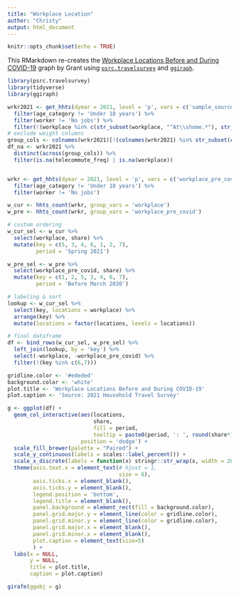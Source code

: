```yaml
---
title: "Workplace Location"
author: "Christy"
output: html_document
---
```


```r
knitr::opts_chunk$set(echo = TRUE)
```

This RMarkdown re-creates the [Workplace Locations Before and During COVID-19](https://www.psrc.org/household-travel-survey-program) graph by Grant using [`psrc.travelsurvey`](https://psrc.github.io/psrc.travelsurvey/) and [`ggiraph`](https://davidgohel.github.io/ggiraph/index.html).

```r
library(psrc.travelsurvey)
library(tidyverse)
library(ggiraph)
```
```r
wrkr2021 <- get_hhts(dyear = 2021, level = 'p', vars = c('sample_source', 'employment', 'jobs_count', 'employment_pre_covid', 'workplace', 'age_category', 'gender', 'worker', 'telecommute_freq')) %>%
  filter(age_category != 'Under 18 years') %>%
  filter(worker != 'No jobs') %>%
  filter(!(workplace %in% c(str_subset(workplace, "^At\\shome.*"), str_subset(workplace, "^Drives.*"))))
# exclude weight columns
group_cols <- colnames(wrkr2021)[!(colnames(wrkr2021) %in% str_subset(colnames(wrkr2021), '.*weight.*'))]
df_na <- wrkr2021 %>%
  distinct(across(group_cols)) %>%
  filter(is.na(telecommute_freq) | is.na(workplace))



```


```r


wrkr <- get_hhts(dyear = 2021, level = 'p', vars = c('workplace_pre_covid', 'workplace', 'age_category', 'worker')) %>% 
  filter(age_category != 'Under 18 years') %>%
  filter(worker != 'No jobs')

w_cur <- hhts_count(wrkr, group_vars = 'workplace')
w_pre <- hhts_count(wrkr, group_vars = 'workplace_pre_covid')

# custom ordering
w_cur_sel <- w_cur %>% 
  select(workplace, share) %>% 
  mutate(key = c(5, 3, 4, 6, 1, 2, 7),
         period = 'Spring 2021')

w_pre_sel <- w_pre %>% 
  select(workplace_pre_covid, share) %>% 
  mutate(key = c(1, 2, 5, 3, 4, 6, 7),
         period = 'Before March 2020')

# labeling & sort
lookup <- w_cur_sel %>% 
  select(key, locations = workplace) %>% 
  arrange(key) %>% 
  mutate(locations = factor(locations, levels = locations))

# final dataframe
df <- bind_rows(w_cur_sel, w_pre_sel) %>% 
  left_join(lookup, by = 'key') %>% 
  select(-workplace, -workplace_pre_covid) %>% 
  filter(!(key %in% c(6,7)))


```

```r
gridline.color <- '#ededed'
background.color <- 'white'
plot.title <- 'Workplace Locations Before and During COVID-19'
plot.caption <- 'Source: 2021 Household Travel Survey'

g <- ggplot(df) +
  geom_col_interactive(aes(locations, 
                           share, 
                           fill = period, 
                           tooltip = paste0(period, ': ', round(share*100, 0), '%')), 
                       position = 'dodge') +
  scale_fill_brewer(palette = "Paired") +
  scale_y_continuous(labels = scales::label_percent()) +
  scale_x_discrete(labels = function(x) stringr::str_wrap(x, width = 20)) +
  theme(axis.text.x = element_text(# hjust = 1,
                                   size = 6),
        axis.ticks.x = element_blank(),
        axis.ticks.y = element_blank(),
        legend.position = 'bottom',
        legend.title = element_blank(),
        panel.background = element_rect(fill = background.color),
        panel.grid.major.y = element_line(color = gridline.color),
        panel.grid.minor.y = element_line(color = gridline.color),
        panel.grid.major.x = element_blank(),
        panel.grid.minor.x = element_blank(),
        plot.caption = element_text(size=5)
        ) +
  labs(x = NULL,
       y = NULL,
       title = plot.title,
       caption = plot.caption)

girafe(ggobj = g)
```



